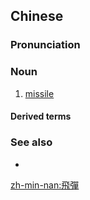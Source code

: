 {{also|飞弹}}
==Chinese==
{{zh-forms|s=飞弹|lit=flying bomb}}

===Pronunciation===
{{zh-pron
|m=fēidàn
|c=fei1 daan6-2
|mn=hui-tôaⁿ
|cat=n
}}

===Noun===
{{zh-noun|mw=隻|mw2=枚}}

# [[missile]]

====Derived terms====
{{zh-der|彈道飛彈|導向飛彈}}

===See also===
* {{zh-l|導彈}}

[[zh-min-nan:飛彈]]